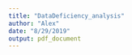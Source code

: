 ```yaml
---
title: "DataDeficiency_analysis"
author: "Alex"
date: "8/29/2019"
output: pdf_document
---
```


```r

```

